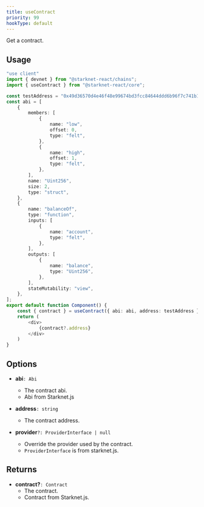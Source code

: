 ```yaml
---
title: useContract
priority: 99
hookType: default
---
```


Get a contract.

## Usage

```ts
"use client"
import { devnet } from "@starknet-react/chains";
import { useContract } from "@starknet-react/core";

const testAddress = "0x49d36570d4e46f48e99674bd3fcc84644ddd6b96f7c741b1562b82f9e004dc7";
const abi = [
    {
        members: [
            {
                name: "low",
                offset: 0,
                type: "felt",
            },
            {
                name: "high",
                offset: 1,
                type: "felt",
            },
        ],
        name: "Uint256",
        size: 2,
        type: "struct",
    },
    {
        name: "balanceOf",
        type: "function",
        inputs: [
            {
                name: "account",
                type: "felt",
            },
        ],
        outputs: [
            {
                name: "balance",
                type: "Uint256",
            },
        ],
        stateMutability: "view",
    },
];
export default function Component() {
    const { contract } = useContract({ abi: abi, address: testAddress })
    return (
        <div>
            {contract?.address}
        </div>
    )
}
```

## Options

 * __abi__`: Abi`
    - The contract abi.
    - Abi from Starknet.js

 * __address__`: string`
    - The contract address.

 * __provider__`?: ProviderInterface | null`
    - Override the provider used by the contract.
    - `ProviderInterface` is from starknet.js.

## Returns

 * __contract?__`: Contract`
    - The contract.
    - Contract from Starknet.js.
